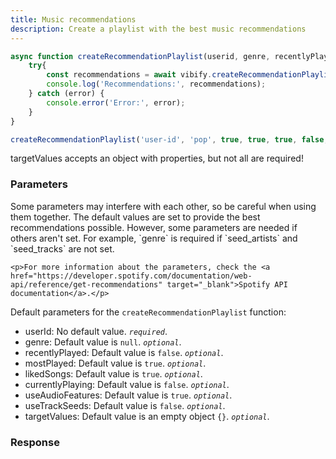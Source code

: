 ```yaml
---
title: Music recommendations
description: Create a playlist with the best music recommendations
---
```



```js
async function createRecommendationPlaylist(userid, genre, recentlyPlayed, mostPlayed, likedSongs, currentlyPlaying, useAudioFeatures, useTrackSeeds, targetValues){
    try{
        const recommendations = await vibify.createRecommendationPlaylist(userid, genre, recentlyPlayed, mostPlayed, likedSongs, currentlyPlaying, useAudioFeatures, useTrackSeeds, targetValues);
        console.log('Recommendations:', recommendations);
    } catch (error) {
        console.error('Error:', error);
    }
}

createRecommendationPlaylist('user-id', 'pop', true, true, true, false, true, false, {danceability: 0.8, energy: 0.8, valence: 0.8});
```

<Aside type="caution" title="Note">
  <p>targetValues accepts an object with properties, but not all are required!</p>
</Aside>

<LinkCard
    title="Target Values"
    description="Learn more about the target values object"
    href="/reference/target-values"
/>


### Parameters

<Aside type="caution" title="Note">
    <p>Some parameters may interfere with each other, so be careful when using them together. The default values are set to provide the best recommendations possible. However, some parameters are needed if others aren't set. For example, `genre` is required if `seed_artists` and `seed_tracks` are not set.</p>

    <p>For more information about the parameters, check the <a href="https://developer.spotify.com/documentation/web-api/reference/get-recommendations" target="_blank">Spotify API documentation</a>.</p>
</Aside>

Default parameters for the `createRecommendationPlaylist` function:

- userId: No default value. *`required`*.
- genre: Default value is `null`. *`optional`*.
- recentlyPlayed: Default value is `false`. *`optional`*.
- mostPlayed: Default value is `true`. *`optional`*.
- likedSongs: Default value is `true`. *`optional`*.
- currentlyPlaying: Default value is `false`. *`optional`*.
- useAudioFeatures: Default value is `true`. *`optional`*.
- useTrackSeeds: Default value is `false`. *`optional`*.
- targetValues: Default value is an empty object `{}`. *`optional`*.


### Response

<div data-pagefind-ignore>
    <Response data-pagefind-ignore />
</div>